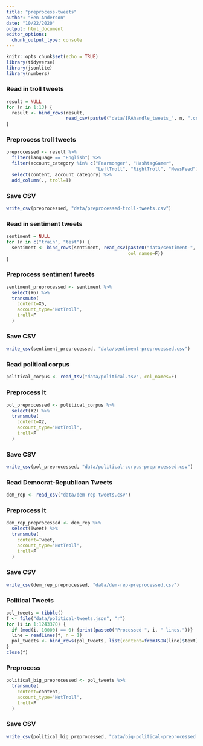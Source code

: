 ```yaml
---
title: "preprocess-tweets"
author: "Ben Anderson"
date: "10/22/2020"
output: html_document
editor_options: 
  chunk_output_type: console
---
```


```r
knitr::opts_chunk$set(echo = TRUE)
library(tidyverse)
library(jsonlite)
library(numbers)
```

### Read in troll tweets
```r
result = NULL
for (n in 1:13) {
  result <- bind_rows(result,
                      read_csv(paste0("data/IRAhandle_tweets_", n, ".csv")))
}
```

### Preprocess troll tweets
```r
preprocessed <- result %>% 
  filter(language == "English") %>% 
  filter(account_category %in% c("Fearmonger", "HashtagGamer", 
                                 "LeftTroll", "RightTroll", "NewsFeed")) %>% 
  select(content, account_category) %>% 
  add_column(., troll=T)
```

### Save CSV
```r
write_csv(preprocessed, "data/preprocessed-troll-tweets.csv")
```

### Read in sentiment tweets
```r
sentiment = NULL
for (n in c("train", "test")) {
  sentiment <- bind_rows(sentiment, read_csv(paste0("data/sentiment-", n, ".csv"), 
                                             col_names=F))
}
```

### Preprocess sentiment tweets
```r
sentiment_preprocessed <- sentiment %>% 
  select(X6) %>%
  transmute(
    content=X6,
    account_type="NotTroll",
    troll=F
  )
```

### Save CSV
```r
write_csv(sentiment_preprocessed, "data/sentiment-preprocessed.csv")
```

### Read political corpus
```r
political_corpus <- read_tsv("data/political.tsv", col_names=F)
```

### Preprocess it
```r
pol_preprocessed <- political_corpus %>% 
  select(X2) %>%
  transmute(
    content=X2,
    account_type="NotTroll",
    troll=F
  )
```

### Save CSV
```r
write_csv(pol_preprocessed, "data/political-corpus-preprocessed.csv")
```

### Read Democrat-Republican Tweets
```r
dem_rep <- read_csv("data/dem-rep-tweets.csv")
```

### Preprocess it
```r
dem_rep_preprocessed <- dem_rep %>% 
  select(Tweet) %>%
  transmute(
    content=Tweet,
    account_type="NotTroll",
    troll=F
  )
```

### Save CSV
```r
write_csv(dem_rep_preprocessed, "data/dem-rep-preprocessed.csv")
```


### Political Tweets
```r
pol_tweets = tibble()
f <- file("data/political-tweets.json", "r")
for (i in 1:1243370) {
  if (mod(i, 10000) == 0) {print(paste0("Processed ", i, " lines."))}
  line = readLines(f, n = 1)
  pol_tweets <- bind_rows(pol_tweets, list(content=fromJSON(line)$text))
}
close(f)
```

### Preprocess
```r
political_big_preprocessed <- pol_tweets %>% 
  transmute(
    content=content,
    account_type="NotTroll",
    troll=F
  )
```

### Save CSV
```r
write_csv(political_big_preprocessed, "data/big-political-preprocessed.csv")
```
